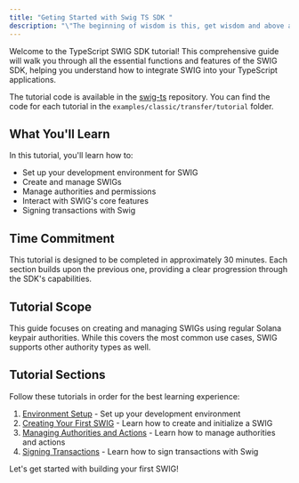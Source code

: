 ```yaml
---
title: "Geting Started with Swig TS SDK "
description: "\"The beginning of wisdom is this, get wisdom and above all get knowledge\" - Solomon"
---
```


Welcome to the TypeScript SWIG SDK tutorial! This comprehensive guide will walk you through all the essential functions and features of the SWIG SDK, helping you understand how to integrate SWIG into your TypeScript applications.

<Tip>The tutorial code is available in the [swig-ts](https://github.com/anagrambuild/swig-ts) repository. You can find the code for each tutorial in the `examples/classic/transfer/tutorial` folder.</Tip>

## What You'll Learn

In this tutorial, you'll learn how to:
- Set up your development environment for SWIG
- Create and manage SWIGs
- Manage authorities and permissions
- Interact with SWIG's core features
- Signing transactions with Swig

## Time Commitment

This tutorial is designed to be completed in approximately 30 minutes. Each section builds upon the previous one, providing a clear progression through the SDK's capabilities.

## Tutorial Scope

This guide focuses on creating and managing SWIGs using regular Solana keypair authorities. While this covers the most common use cases, SWIG supports other authority types as well. 

## Tutorial Sections

Follow these tutorials in order for the best learning experience:

1. [Environment Setup](./env) - Set up your development environment
2. [Creating Your First SWIG](./create) - Learn how to create and initialize a SWIG
3. [Managing Authorities and Actions](./managing_authorities) - Learn how to manage authorities and actions
4. [Signing Transactions](./sign) - Learn how to sign transactions with Swig

Let's get started with building your first SWIG!
